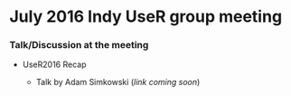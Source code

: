 # July 2016 Indy UseR group meeting

### Talk/Discussion at the meeting

*  UseR2016 Recap

      + Talk by Adam Simkowski (*link coming soon*)

    
